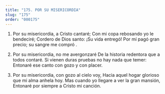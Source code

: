 ```yaml
---
title: "175. POR SU MISERICORDIA"
slug: "175"
order: "000175"
---
```

1. Por su misericordia, a Cristo cantaré; Con mi copa rebosando yo le bendeciré;
Cordero de Dios santo: ¡Su vida entregó!
Por mí pagó gran precio; su sangre me compró .

2. Por su misericordia, no me avergonzaré
De la historia redentora que a todos contaré.
Si vienen duras pruebas no hay nada que temer: Entonaré ese canto con gozo y con placer.

3. Por su misericordia, con gozo al cielo voy,
Hacia aquel hogar glorioso que mi alma anhela hoy.
Mas cuando yo llegare a ver la gran mansión, Entonaré por siempre a Cristo mi canción.

